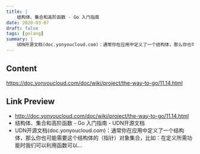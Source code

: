 ```yaml
---
title: |
    结构体、集合和高阶函数 - Go 入门指南
date: 2020-03-07
draft: false
tags: [golang]
summary: |
    UDN开源文档(doc.yonyoucloud.com)：通常你在应用中定义了一个结构体，那么你也可能需要这个结构体的（指针）对象集合，比如：在定义所需功能时我们可以利用函数可以...
---
```


## Content

https://doc.yonyoucloud.com/doc/wiki/project/the-way-to-go/11.14.html

## Link Preview

- http://doc.yonyoucloud.com/doc/wiki/project/the-way-to-go/11.14.html
- 结构体、集合和高阶函数 - Go 入门指南 - UDN开源文档
- UDN开源文档(doc.yonyoucloud.com)：通常你在应用中定义了一个结构体，那么你也可能需要这个结构体的（指针）对象集合，比如：在定义所需功能时我们可以利用函数可以...
